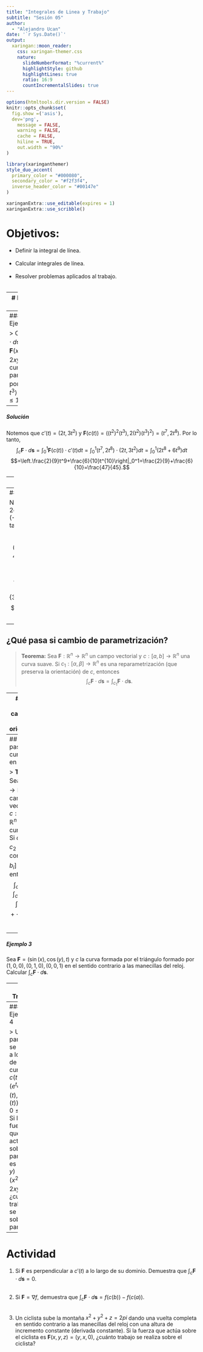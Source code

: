 ---
title: "Integrales de Linea y Trabajo"
subtitle: "Sesión 05"
author: 
  - "Alejandro Ucan"
date: '`r Sys.Date()`'
output:
  xaringan::moon_reader:
    css: xaringan-themer.css
    nature:
      slideNumberFormat: "%current%"
      highlightStyle: github
      highlightLines: true
      ratio: 16:9
      countIncrementalSlides: true
---

```{r setup, include=FALSE}
options(htmltools.dir.version = FALSE)
knitr::opts_chunk$set(
  fig.show =('asis'),
  dev='png',
	message = FALSE,
	warning = FALSE,
	cache = FALSE,
	hiline = TRUE,
	out.width = "90%"
)
```

```{r xaringan-themer, include=FALSE, warning=FALSE}
library(xaringanthemer)
style_duo_accent(
  primary_color = "#000080",
  secondary_color = "#f2f3f4",
  inverse_header_color = "#00147e"
)
```

```{r xaringan-editable, echo=FALSE}
xaringanExtra::use_editable(expires = 1)
xaringanExtra::use_scribble()
```
# Objetivos:

 * Definir la integral de línea. <br/><br/>
 * Calcular integrales de línea. <br/><br/>
 * Resolver problemas aplicados al trabajo. <br/><br/>

---
# Integral de línea

> __Definición:__ Sea $\mathbf{F}:\mathbb{R}^n\to\mathbb{R}^n$ un campo vectorial y $c:[a,b]\rightarrow \mathbb{R}^n$ una curva suave. La integral de línea de $\mathbf{F}$ sobre $c,$ denotada por $\int_c\mathbf{F}\cdot d\mathbf{s}$, se define como $$\int_c\mathbf{F}\cdot d\mathbf{s}=\int_a^b\mathbf{F}(c(t))\cdot c'(t)dt.$$

---
##### Ejemplo 1

> Calcular $\int_c\mathbf{F}\cdot d\mathbf{s}$, donde $\mathbf{F}(x,y)=( x^2y,2xy^2 )$ y $c$ es la curva parametrizada por $c(t)=\langle t^2,t^3\rangle$ para $0\leq t\leq 1.$

--
##### Solución

Notemos que $c'(t)=(2t,3t^2)$ y $\mathbf{F}(c(t))=((t^2)^2(t^3),2(t^2)(t^3)^2)=(t^7,2t^8).$ Por lo tanto, $$\int_c\mathbf{F}\cdot d\mathbf{s}=\int_0^1\mathbf{F}(c(t))\cdot c'(t)dt=\int_0^1(t^7,2t^8)\cdot(2t,3t^2)dt=\int_0^1(2t^8+6t^9)dt$$
$$=\left.\frac{2}{9}t^9+\frac{6}{10}t^{10}\right|_0^1=\frac{2}{9}+\frac{6}{10}=\frac{47}{45}.$$

---
##### Ejemplo 2

> Calcular $\int_c\mathbf{F}\cdot d\mathbf{s}$, donde $\mathbf{F}(x,y)=( y,2x )$ y $c$ es la circunferencia centrada en $(1,1)$ de radio $2.$

--
##### Solución

Notemos que $c(t)=(1+2\cos t,1+2\sin t)$ y $c'(t)=(-2\sin t,2\cos t).$ Por lo tanto, $$\int_c\mathbf{F}\cdot d\mathbf{s}=\int_0^{2\pi}\mathbf{F}(c(t))\cdot c'(t)dt=\int_0^{2\pi}(1+2\sin t,2+4\cos t)\cdot(-2\sin t,2\cos t)dt$$
$$=\int_0^{2\pi}(-4\sin t+4\cos t+8\cos^2t)dt=\left.4\cos t+4\sin t+\frac{8}{3}\cos^3t\right|_0^{2\pi}$$
$$=4+0+\frac{8}{3}-4-0-\frac{8}{3}=0.$$

---
## ¿Qué pasa si cambio de parametrización?

> __Teorema:__ Sea $\mathbf{F}:\mathbb{R}^n\to\mathbb{R}^n$ un campo vectorial y $c:[a,b]\rightarrow \mathbb{R}^n$ una curva suave. Si $c_1:[\alpha,\beta]\rightarrow \mathbb{R}^n$ es una reparametrización (que preserva la orientación) de $c,$ entonces $$\int_c\mathbf{F}\cdot d\mathbf{s}=\int_{c_1}\mathbf{F}\cdot d\mathbf{s}.$$

---
## ¿Qué pasa si cambiamos la orientación?

> __Teorema:__ Sea $\mathbf{F}:\mathbb{R}^n\to\mathbb{R}^n$ un campo vectorial y $c:[a,b]\rightarrow \mathbb{R}^n$ una curva suave. Si $c_1:[\alpha,\beta]\rightarrow \mathbb{R}^n$ es una reparametrización (que no preserva la orientación) de $c,$ entonces $$\int_c\mathbf{F}\cdot d\mathbf{s}=-\int_{c_1}\mathbf{F}\cdot d\mathbf{s}.$$

---
## ¿Qué pasa si mi curva está en pedazos?

> __Teorema:__ Sea $\mathbf{F}:\mathbb{R}^n\to\mathbb{R}^n$ un campo vectorial y $c:[a,b]\rightarrow \mathbb{R}^n$ una curva suave. Si $c=c_1+c_2+\cdots+c_n$ con $c_i:[a_i,b_i]\to\mathbb{R}^n,$ entonces $$\int_c\mathbf{F}\cdot d\mathbf{s}=\int_{c_1}\mathbf{F}\cdot d\mathbf{s}+\int_{c_2}\mathbf{F}\cdot d\mathbf{s}+\cdots+\int_{c_n}\mathbf{F}\cdot d\mathbf{s}.$$

---
##### Ejemplo 3

Sea $\mathbf{F}=(\sin(x),\cos(y),t)$ y $c$ la curva formada por el triángulo formado por $(1,0,0),(0,1,0),(0,0,1)$ en el sentido contrario a las manecillas del reloj. Calcular $\int_c\mathbf{F}\cdot d\mathbf{s}.$


---
## Trabajo

> __Definición:__ Sea $\mathbf{F}:\mathbb{R}^n\to\mathbb{R}^n$ un campo vectorial y $c:[a,b]\rightarrow \mathbb{R}^n$ una curva suave. El trabajo realizado por $\mathbf{F}$ sobre $c$ se define como $$W=\int_c\mathbf{F}\cdot d\mathbf{s}.$$

---
##### Ejemplo 4

> Una partícula se mueve a lo largo de la curva $c(t)=( e^t\cos(t),e^t\sin(t) )$ para $0\leq t\leq 1.$ Si la fuerza que actúa sobre la partícula es $\mathbf{F}(x,y)=( x^2y,2xy^2 )$, ¿cuánto trabajo se realiza sobre la partícula?


---
# Actividad

1. Si $\mathbf{F}$ es perpendicular a $c'(t)$ a lo largo de su dominio. Demuestra que $\int_c\mathbf{F}\cdot d\mathbf{s}=0.$ <br/><br/>

1. Si $\mathbf{F}=\nabla f,$ demuestra que $\int_c\mathbf{F}\cdot d\mathbf{s}=f(c(b))-f(c(a)).$ <br/><br/>

1. Un ciclista sube la montaña $x^2+y^2+z=2pi$ dando una vuelta completa en sentido contrario a las manecillas del reloj con una altura de incremento constante (derivada constante). Si la fuerza que actúa sobre el ciclista es $\mathbf{F}(x,y,z)=(y,x,0),$ ¿cuánto trabajo se realiza sobre el ciclista? <br/><br/>